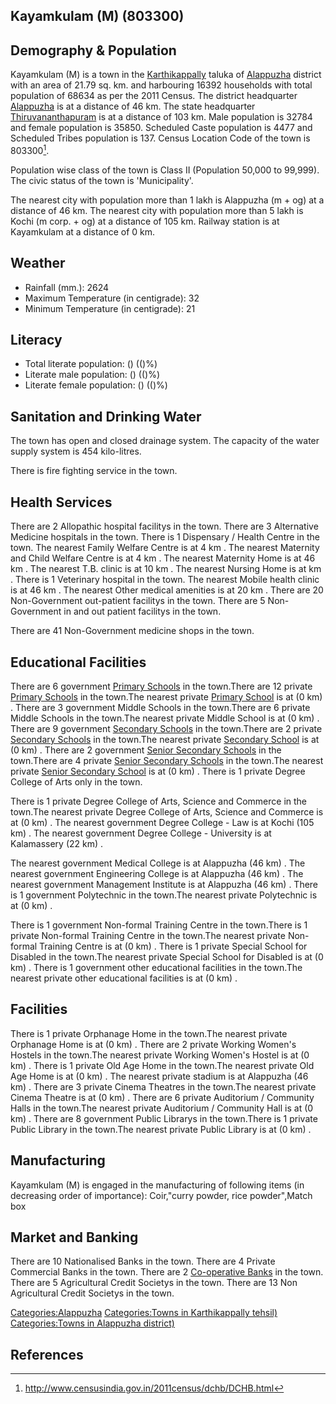 {{Infobox settlement
| name=Kayamkulam (M)
| native_name=
| native_name_lang=
| other_name=
| nickname=
| settlement_type=Town
| image_skyline=
| image_alt=
| image_caption=
| pushpin_map=India Kerala
| pushpin_label_position=right
| pushpin_map_alt=
| pushpin_map_caption=Location in Kerala, India
| latd=
| latm=
| lats=
| latNS=
| longd=
| longm=
| longs=
| longEW=
| coordinates_display=inline,title
| subdivision_type=Country
| subdivision_name={{flag|India}}
| subdivision_type1=[[States and territories of India|State]]
| subdivision_name1=Kerala 
| subdivision_type2=[[List of districts of India|District]]
| subdivision_name2=Alappuzha
| subdivision_type3=Tahsil
| subdivision_name3=Karthikappally
| website=
| established_title=<!-- Established -->
| established_date=
| founder=
| named_for=
| government_type=
| governing_body=
| unit_pref=Metric
| area_footnotes=
| area_rank=
| area_total_km2=21.79
| elevation_footnotes=
| elevation_m=
| population_total=68634
| population_as_of=2011
| population_rank=
| population_density_km2=3149
| population_demonym=
| population_footnotes=
| demographics_type1=Languages=
| demographics1_title1=Official=
| demographics1_info1=[[Malayalam language|Malayalam]]
| timezone1=[[Indian Standard Time|IST]]
| utc_offset1==+5:30
| postal_code_type=[[Postal Index Number|PIN]]
| postal_code=
| area_code_type=Telephone code
| area_code=
| registration_plate=
| blank1_name_sec1=Nearest city
| blank1_info_sec1=[[Alappuzha (m + og)]]
| blank2_name_sec1=[[Human sex ratio|Sex ratio]]
| blank2_info_sec1=1093
| blank3_name_sec1=Literacy
| blank3_info_sec1=()%
| blank1_name_sec2=[[2011 Census of India|2011 census]] code
| blank1_info_sec2=803300
| footnotes=
}}

== Kayamkulam (M) (803300) ==

== Demography & Population ==

Kayamkulam (M) is a town in the [[Karthikappally]] taluka of [[Alappuzha]] district with an area of 21.79 sq. km. and harbouring 16392 households with total population of 68634 as per the 2011 Census. The district headquarter [[Alappuzha]] is at a distance of 46 km. The state headquarter [[Thiruvananthapuram]] is at a distance of 103 km. Male population is 32784 and female population is 35850. Scheduled Caste population is 4477 and Scheduled Tribes population is 137. Census Location Code of the town is 803300<ref>http://www.censusindia.gov.in/2011census/dchb/DCHB.html</ref>.

Population wise class of the town is Class II (Population 50,000 to 99,999).
The civic status of the town is 'Municipality'.

The nearest city with population more than 1 lakh is Alappuzha (m + og) at a distance of 46 km. The nearest city with population more than 5 lakh is Kochi (m corp. + og)  at a distance of 105 km. Railway station is at Kayamkulam at a distance of 0 km.


== Weather ==  
* Rainfall (mm.): 2624 
* Maximum Temperature (in centigrade): 32
* Minimum Temperature (in centigrade): 21


== Literacy ==  
* Total literate population: () (()%)
* Literate male population: () (()%)
* Literate female population: () (()%)


== Sanitation and Drinking Water ==  
The town has open and closed drainage system.
The capacity of the water supply system is 454 kilo-litres.

There is fire fighting service in the town.


== Health Services ==
There are 2 Allopathic hospital facilitys in the town.
There are 3 Alternative Medicine hospitals in the town.
There is 1 Dispensary / Health Centre in the town.
The nearest Family Welfare Centre is at 4 km .
The nearest Maternity and Child Welfare Centre is at 4 km .
The nearest Maternity Home is at 46 km .
The nearest T.B. clinic is at 10 km .
The nearest Nursing Home is at  km .
There is 1 Veterinary hospital in the town.
The nearest Mobile health clinic is at 46 km .
The nearest Other medical amenities is at 20 km .
There are 20 Non-Government out-patient facilitys in the town.
There are 5 Non-Government in and out patient facilitys in the town.

There are 41 Non-Government medicine shops in the town.


== Educational Facilities ==
There are 6 government [[Primary School]]s in the town.There are 12 private [[Primary School]]s in the town.The nearest private [[Primary School]] is at  (0 km) .
There are 3 government Middle Schools in the town.There are 6 private Middle Schools in the town.The nearest private Middle School is at  (0 km) .
There are 9 government [[Secondary School]]s in the town.There are 2 private [[Secondary School]]s in the town.The nearest private [[Secondary School]] is at  (0 km) .
There are 2 government [[Senior Secondary School]]s in the town.There are 4 private [[Senior Secondary School]]s in the town.The nearest private [[Senior Secondary School]] is at  (0 km) .
There is 1 private Degree College of Arts only in the town. 
 
 
 
 
There is 1 private Degree College of Arts, Science and Commerce in the town.The nearest private Degree College of Arts, Science and Commerce is at  (0 km) .
The nearest government Degree College - Law is at Kochi (105 km) .
The nearest government Degree College - University is at Kalamassery (22 km) .
 
The nearest government Medical College is at Alappuzha (46 km) .
The nearest government Engineering College is at Alappuzha  (46 km) .
The nearest government Management Institute is at Alappuzha (46 km) .
There is 1 government Polytechnic in the town.The nearest private Polytechnic is at  (0 km) .
 
There is 1 government Non-formal Training Centre in the town.There is 1 private Non-formal Training Centre in the town.The nearest private Non-formal Training Centre is at  (0 km) .
There is 1 private Special School for Disabled in the town.The nearest private Special School for Disabled is at  (0 km) .
There is 1 government other educational facilities in the town.The nearest private other educational facilities is at  (0 km) .


== Facilities ==
There is 1 private Orphanage Home in the town.The nearest private Orphanage Home is at  (0 km) .
There are 2 private Working Women's Hostels in the town.The nearest private Working Women's Hostel is at  (0 km) .
There is 1 private Old Age Home in the town.The nearest private Old Age Home is at  (0 km) .
The nearest private stadium is at Alappuzha (46 km) .
There are 3 private Cinema Theatres in the town.The nearest private Cinema Theatre is at  (0 km) .
There are 6 private Auditorium / Community Halls in the town.The nearest private Auditorium / Community Hall is at  (0 km) .
There are 8 government Public Librarys in the town.There is 1 private Public Library in the town.The nearest private Public Library is at  (0 km) .


== Manufacturing ==
Kayamkulam (M) is engaged in the manufacturing of following items (in decreasing order of importance): Coir,"curry powder, rice powder",Match box


== Market and Banking ==
There are 10 Nationalised Banks in the town.
There are 4 Private Commercial Banks in the town.
There are 2 [[Co-operative Bank]]s in the town.
There are 5 Agricultural Credit Societys in the town.
There are 13 Non Agricultural Credit Societys in the town.


[[Categories:Alappuzha]]
[[Categories:Towns in Karthikappally tehsil)]]
[[Categories:Towns in Alappuzha district)]]


== References ==
{{Reflist}}


